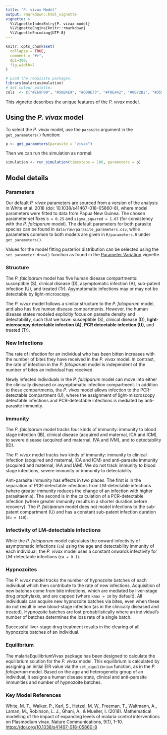 ```yaml
---
title: "P. vivax Model"
output: rmarkdown::html_vignette
vignette: >
  %\VignetteIndexEntry{P. vivax model}
  %\VignetteEngine{knitr::rmarkdown}
  %\VignetteEncoding{UTF-8}
---
```


```r
knitr::opts_chunk$set(
  collapse = TRUE,
  comment = "#>",
  dpi=300,
  fig.width=7
)
```

```r
# Load the requisite packages:
library(malariasimulation)
# Set colour palette:
cols  <- c("#E69F00", "#56B4E9", "#009E73", "#F0E442", "#0072B2", "#D55E00", "#CC79A7")
```

This vignette describes the unique features of the *P. vivax* model.

## Using the *P. vivax* model

To select the *P. vivax* model, use the `parasite` argument in the `get_parameters()` function:

```r
p <- get_parameters(parasite = "vivax")
```

Then we can run the simulation as normal:

```r
simulation <- run_simulation(timesteps = 100, parameters = p)
```

## Model details

### Parameters

Our default *P. vivax* parameters are sourced from a version of the analysis in White et al. 2018 (doi: 10.1038/s41467-018-05860-8), where model parameters were fitted to data from Papua New Guinea. The chosen parameter set fixes `b = 0.25` and `sigma_squared = 1.67` (for consistency with the *P. falciparum* model). The default parameters for both parasite species can be found in `data/raw/parasite_parameters.csv`, while parameters common to both models are given in `R/parameters.R` under `get_parameters()`.

Values for the model fitting posterior distribution can be selected using the `set_parameter_draw()` function as found in the [Parameter Variation](https://mrc-ide.github.io/malariasimulation/articles/ParameterVariation.html) vignette.

### Structure

The *P. falciparum* model has five human disease compartments: susceptible (S), clinical disease (D), asymptomatic infection (A), sub-patent infection (U), and treated (Tr). Asymptomatic infections may or may not be detectable by light-microscopy.

The *P. vivax* model follows a similar structure to the *P. falciparum* model, and also has five human disease compartments. However, the human disease states modeled explicitly focus on parasite density and detectability, such that we have: susceptible (S), clinical disease (D), **light-microscopy detectable infection (A)**, **PCR detectable infection (U)**, and treated (Tr).

### New Infections

The rate of infection for an individual who has been bitten increases with the number of bites they have received in the *P. vivax* model. In contrast, the rate of infection in the *P. falciparum* model is independent of the number of bites an individual has received.

Newly infected individuals in the  *P. falciparum* model can move into either the clinically diseased or asymptomatic infection compartment. In addition to these compartments, the *P. vivax* model allows infection to the PCR-detectable compartment (U), where the assignment of light-miscroscopy detectable infections and PCR-detectable infections is mediated by anti-parasite immunity.

### Immunity

The *P. falciparum* model tracks four kinds of immunity: immunity to blood stage infection (IB), clinical disease (acquired and maternal, ICA and ICM), to severe disease (acquired and maternal, IVA and IVM), and to detectability (ID).

The *P. vivax* model tracks two kinds of immunity: immunity to clinical infection (acquired and maternal, ICA and ICM) and anti-parasite immunity (acquired and maternal, IAA and IAM). We do not track immunity to blood stage infections, severe immunity or immunity to detectability.

Anti-parasite immunity has effects in two places. The first is in the separation of PCR-detectable infections from LM-detectable infections (where greater immunity reduces the change of an infection with higher parasitaemia). The second is in the calculation of a PCR-detectable infection (where greater immunity results in a shorter duration before recovery). The *P. falciparum* model does not model infections to the sub-patent compartment (U) and has a constant sub-patent infection duration (`du = 110`).

### Infectivity of LM-detectable infections

While the *P. falciparum* model calculates the onward infectivity of asymptomatic infections (`ca`) using the age and detectability immunity of each individual, the *P. vivax* model uses a constant onwards infectivity for LM-detectable infections (`ca = 0.1`).

### Hypnozoites

The *P. vivax* model tracks the number of hypnozoite batches of each individual which then contribute to the rate of new infections. Acquisition of new batches come from bite infections, which are mediated by liver-stage drug prophylaxis, and are capped (where `kmax = 10` by default). All individuals can acquire new hypnozoite batches via bites, even when these do not result in new blood-stage infection (as in the clinically diseased and treated). Hypnozoite batches are lost probabilistically where an individual's number of batches determines the loss rate of a single batch.

Successful liver-stage drug treatment results in the clearing of all hypnozoite batches of an individual.

### Equilibrium

The malariaEquilibriumVivax package has been designed to calculate the equilibrium solution for the *P. vivax* model. This equilibrium is calculated by assigning an initial EIR value via the `set_equilibrium` function, as  in the *P. falciparum* model. Based on the age and heterogeneity group of an individual, it assigns a human disease state, clinical and anti-parasite immunities and number of hypnozoite batches.

### Key Model References

White, M. T., Walker, P., Karl, S., Hetzel, M. W., Freeman, T., Waltmann, A., Laman, M., Robinson, L. J., Ghani, A., & Mueller, I. (2018). Mathematical modelling of the impact of expanding levels of malaria control interventions on Plasmodium vivax. Nature Communications, 9(1), 1–10. <https://doi.org/10.1038/s41467-018-05860-8>
